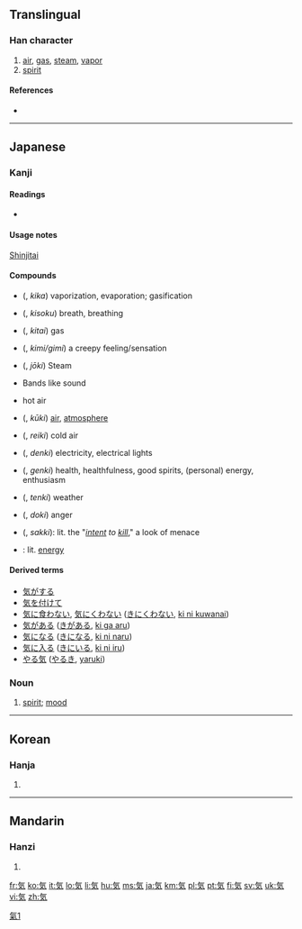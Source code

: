 {{also|氣|气|炁}}
==Translingual==

===Han character===
{{Han char|rn=84|rad=气|as=02|sn=6|four=|canj=人弓大 (ONK)|ids=⿹[[气]][[㐅]]}}

# [[air]], [[gas]], [[steam]], [[vapor]]
# [[spirit]]

====References====
* {{Han ref|kx=0599.041|dkj=17046|dj=0990.170|hdz=32010.031|uh=6C17|ud=27671}}

[[Category:CJKV characters simplified differently in Japan and China|氣1]]

----

==Japanese==

===Kanji===
{{ja-kanji|grade=1|rs=气02}}

====Readings====
* {{ja-readings|on=[[き]] (ki), [[け]] (ke)|kun=[[いき]] (iki)}}

====Usage notes====
[[shinjitai|Shinjitai]]

====Compounds====
{{top2}}
* {{l|ja|気化}} ({{l|ja|きか}}, ''kika'') vaporization, evaporation; gasification
* {{l|ja|気息}} ({{l|ja|きそく}}, ''kisoku'') breath, breathing
* {{l|ja|気体}} ({{l|ja|きたい}}, ''kitai'') gas
* {{l|ja|気味}} ({{l|ja|きみ/ぎみ}}, ''kimi/gimi'') a creepy feeling/sensation
* {{l|ja|蒸気}} ({{l|ja|じょうき}}, ''jōki'') Steam
* {{l|ja|帯気音}} Bands like sound
* {{l|ja|熱気}} hot air
* {{l|ja|空気}} ({{l|ja|くうき}}, ''kūki'') [[air]], [[atmosphere]]
{{mid2}}
* {{l|ja|冷気}} ({{l|ja|れいき}}, ''reiki'') cold air
* {{l|ja|電気}} ({{l|ja|でんき}}, ''denki'') electricity, electrical lights
* {{l|ja|元気}} ({{l|ja|げんき}}, ''genki'') health, healthfulness, good spirits, (personal) energy, enthusiasm
* {{l|ja|天気}} ({{l|ja|てんき}}, ''tenki'') weather
* {{l|ja|怒気}} ({{l|ja|どき}}, ''doki'') anger
* {{l|ja|殺気}} ({{l|ja|さっき}}, ''sakki''): lit. the "''[[intent]] to [[kill]]''," a look of menace
* {{l|ja|気力}}: lit. [[energy]]
{{bottom}}

====Derived terms====
* [[気がする]]
* [[気を付けて]]
* [[気に食わない]], [[気にくわない]] ([[きにくわない]], [[ki ni kuwanai]])
* [[気がある]] ([[きがある]], [[ki ga aru]])
* [[気になる]] ([[きになる]], [[ki ni naru]])
* [[気に入る]] ([[きにいる]], [[ki ni iru]])
* [[やる気]] ([[やるき]], [[yaruki]])

===Noun===
{{ja-noun|k|hira=き|rom=ki}}

# [[spirit]]; [[mood]]

----

==Korean==

===Hanja===
{{ko-hanja|hangeul=기|eumhun=기운|rv=gi|mr=ki|y=ki}}

# {{defn|lang=ko|sort=气02}}

----

==Mandarin==

===Hanzi===
{{cmn-hanzi|pin=[[qì]] ([[qi4]])|wg=ch'i<sup>4</sup>}}

# {{defn|lang=cmn|sort=气02}}

[[fr:気]]
[[ko:気]]
[[it:気]]
[[lo:気]]
[[li:気]]
[[hu:気]]
[[ms:気]]
[[ja:気]]
[[km:気]]
[[pl:気]]
[[pt:気]]
[[fi:気]]
[[sv:気]]
[[uk:気]]
[[vi:気]]
[[zh:気]]